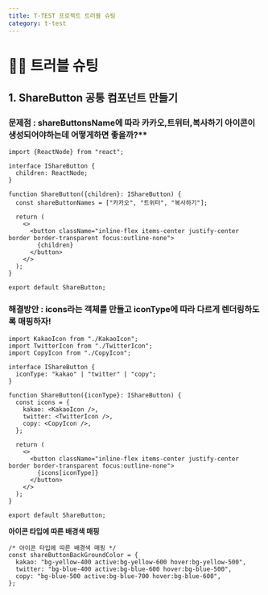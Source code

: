 ```yaml
---
title: T-TEST 프로젝트 트러블 슈팅
category: t-test
---
```


# 🏊‍♂️ 트러블 슈팅

## 1. ShareButton 공통 컴포넌트 만들기

### 문제점 : shareButtonsName에 따라 카카오,트위터,복사하기 아이콘이 생성되어야하는데 어떻게하면 좋을까?\*\*

```tsx
import {ReactNode} from "react";

interface IShareButton {
  children: ReactNode;
}

function ShareButton({children}: IShareButton) {
  const shareButtonNames = ["카카오", "트위터", "복사하기"];

  return (
    <>
      <button className="inline-flex items-center justify-center border border-transparent focus:outline-none">
        {children}
      </button>
    </>
  );
}

export default ShareButton;
```

### 해결방안 : icons라는 객체를 만들고 iconType에 따라 다르게 렌더링하도록 매핑하자!

```tsx
import KakaoIcon from "./KakaoIcon";
import TwitterIcon from "./TwitterIcon";
import CopyIcon from "./CopyIcon";

interface IShareButton {
  iconType: "kakao" | "twitter" | "copy";
}

function ShareButton({iconType}: IShareButton) {
  const icons = {
    kakao: <KakaoIcon />,
    twitter: <TwitterIcon />,
    copy: <CopyIcon />,
  };

  return (
    <>
      <button className="inline-flex items-center justify-center border border-transparent focus:outline-none">
        {icons[iconType]}
      </button>
    </>
  );
}

export default ShareButton;
```

**아이콘 타입에 따른 배경색 매핑**

```tsx
/* 아이콘 타입에 따른 배경색 매핑 */
const shareButtonBackGroundColor = {
  kakao: "bg-yellow-400 active:bg-yellow-600 hover:bg-yellow-500",
  twitter: "bg-blue-400 active:bg-blue-600 hover:bg-blue-500",
  copy: "bg-blue-500 active:bg-blue-700 hover:bg-blue-600",
};
```
